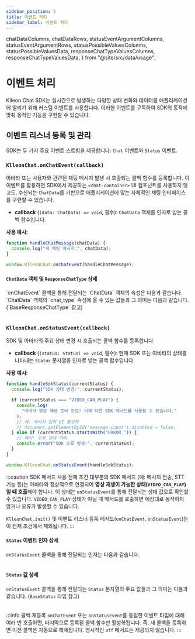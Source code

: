 ```yaml
---
sidebar_position: 5
title: 이벤트 처리
sidebar_label: 이벤트 처리
---
```


  chatDataColumns,
  chatDataRows,
  statusEventArgumentColumns,
  statusEventArgumentRows,
  statusPossibleValuesColumns,
  statusPossibleValuesData,
  responseChatTypeValuesColumns,
  responseChatTypeValuesData,
} from "@site/src/data/usage";

# 이벤트 처리

Klleon Chat SDK는 실시간으로 발생하는 다양한 상태 변화와 데이터를 애플리케이션에 알리기 위해 커스텀 이벤트를 사용합니다. 이러한 이벤트를 구독하여 SDK의 동작에 맞춰 동적인 기능을 구현할 수 있습니다.

## 이벤트 리스너 등록 및 관리

SDK는 두 가지 주요 이벤트 스트림을 제공합니다: `Chat` 이벤트와 `Status` 이벤트.

### `KlleonChat.onChatEvent(callback)`

아바타 또는 사용자와 관련된 채팅 메시지 발생 시 호출되는 콜백 함수를 등록합니다. 이 이벤트를 활용하면 SDK에서 제공하는 `<chat-container>` UI 컴포넌트를 사용하지 않고도, 수신되는 `ChatData`를 기반으로 애플리케이션에 맞는 자체적인 채팅 인터페이스를 구현할 수 있습니다.

- **callback** (`(data: ChatData) => void`, 필수): `ChatData` 객체를 인자로 받는 콜백 함수입니다.

**사용 예시:**

```javascript
function handleChatMessage(chatData) {
  console.log("새 채팅 메시지:", chatData);
}

window.KlleonChat.onChatEvent(handleChatMessage);
```

#### `ChatData` 객체 및 `ResponseChatType` 상세

<Tabs groupId="chat-data-details">
  <TabItem value="chatdata" label="ChatData 객체 속성">
    `onChatEvent` 콜백을 통해 전달되는 `ChatData` 객체의 속성은 다음과 같습니다.
    <Table columns={chatDataColumns} data={chatDataRows} />
  </TabItem>
  <TabItem value="responsetype" label="ResponseChatType 값 상세">
    `ChatData` 객체의 `chat_type` 속성에 올 수 있는 값들과 그 의미는 다음과
    같습니다. (`BaseResponseChatType` 참고)
    <Table
      columns={responseChatTypeValuesColumns}
      data={responseChatTypeValuesData}
    />
  </TabItem>
</Tabs>

### `KlleonChat.onStatusEvent(callback)`

SDK 및 아바타의 주요 상태 변경 시 호출되는 콜백 함수를 등록합니다.

- **callback** (`(status: Status) => void`, 필수): 현재 SDK 또는 아바타의 상태를 나타내는 `Status` 문자열을 인자로 받는 콜백 함수입니다.

**사용 예시:**

```javascript
function handleSdkStatus(currentStatus) {
  console.log("SDK 상태 변경:", currentStatus);

  if (currentStatus === "VIDEO_CAN_PLAY") {
    console.log(
      "아바타 영상 재생 준비 완료! 이제 다른 SDK 메서드를 사용할 수 있습니다."
    );
    // 예: 메시지 입력 UI 활성화
    // document.getElementById('message-input').disabled = false;
  } else if (currentStatus.startsWith("ERROR_")) {
    // 예시: 오류 상태 처리
    console.error("SDK 오류 발생:", currentStatus);
  }
}

window.KlleonChat.onStatusEvent(handleSdkStatus);
```

:::caution SDK 메서드 사용 전제 조건
대부분의 SDK 메서드 (예: 메시지 전송, STT 기능 등)는 아바타와 정상적으로 연결되어 **영상 재생이 가능한 상태(`VIDEO_CAN_PLAY`)일 때 호출**해야 합니다. 이 상태는 `onStatusEvent`를 통해 전달되는 상태 값으로 확인할 수 있습니다. `VIDEO_CAN_PLAY` 상태가 아닐 때 메서드를 호출하면 예상대로 동작하지 않거나 오류가 발생할 수 있습니다.

`KlleonChat.init()` 및 이벤트 리스너 등록 메서드(`onChatEvent`, `onStatusEvent`)는 이 전제 조건에서 제외됩니다.
:::

#### `Status` 이벤트 인자 상세

`onStatusEvent` 콜백을 통해 전달되는 인자는 다음과 같습니다.

<Table columns={statusEventArgumentColumns} data={statusEventArgumentRows} />

#### `Status` 값 상세

`onStatusEvent` 콜백을 통해 전달되는 `Status` 문자열의 주요 값들과 그 의미는 다음과 같습니다. (`BaseStatus` 타입 참고)

<Table columns={statusPossibleValuesColumns} data={statusPossibleValuesData} />

:::info 콜백 재등록
`onChatEvent` 또는 `onStatusEvent`를 동일한 이벤트 타입에 대해 여러 번 호출하면, 마지막으로 등록된 콜백 함수만 활성화됩니다. 즉, 새 콜백을 등록하면 이전 콜백은 자동으로 해제됩니다. 명시적인 `off` 메서드는 제공되지 않습니다.
:::
